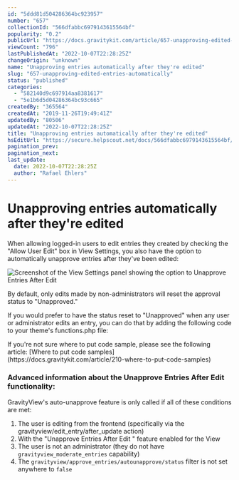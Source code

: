 ```yaml
---
id: "5ddd81d504286364bc923957"
number: "657"
collectionId: "566dfabbc6979143615564bf"
popularity: "0.2"
publicUrl: "https://docs.gravitykit.com/article/657-unapproving-edited-entries-automatically"
viewCount: "796"
lastPublishedAt: "2022-10-07T22:28:25Z"
changeOrigin: "unknown"
name: "Unapproving entries automatically after they're edited"
slug: "657-unapproving-edited-entries-automatically"
status: "published"
categories: 
  - "582140d9c697914aa8381617"
  - "5e1b6d5d04286364bc93c665"
createdBy: "365564"
createdAt: "2019-11-26T19:49:41Z"
updatedBy: "80506"
updatedAt: "2022-10-07T22:28:25Z"
title: "Unapproving entries automatically after they're edited"
hsEditUrl: "https://secure.helpscout.net/docs/566dfabbc6979143615564bf/article/5ddd81d504286364bc923957"
pagination_prev: 
pagination_next: 
last_update:
  date: 2022-10-07T22:28:25Z
  author: "Rafael Ehlers"
---
```


# Unapproving entries automatically after they're edited

When allowing logged-in users to edit entries they created by checking the "Allow User Edit" box in View Settings, you also have the option to automatically unapprove entries after they've been edited:

![Screenshot of the View Settings panel showing the option to Unapprove Entries After Edit](https://s3.amazonaws.com/helpscout.net/docs/assets/54c58489e4b051242988532c/images/60eefa6a766e8844fc3465f6/file-VOohM4uMYM.png)

By default, only edits made by non-administrators will reset the approval status to "Unapproved."

If you would prefer to have the status reset to "Unapproved" when any user or administrator edits an entry, you can do that by adding the following code to your theme's functions.php file:

<script src="https://gist.github.com/zackkatz/7550f1fe1459c118bb8705a6fed1656f.js" type="text/javascript"></script> If you're not sure where to put code sample, please see the following article: [Where to put code samples](https://docs.gravitykit.com/article/210-where-to-put-code-samples)

### Advanced information about the Unapprove Entries After Edit functionality:

GravityView's auto-unapprove feature is only called if all of these conditions are met:

1. The user is editing from the frontend (specifically via the gravityview/edit\_entry/after\_update action)
2. With the "Unapprove Entries After Edit " feature enabled for the View
3. The user is not an administrator (they do not have `gravityview_moderate_entries` capability)
4. The `gravityview/approve_entries/autounapprove/status` filter is not set anywhere to `false`